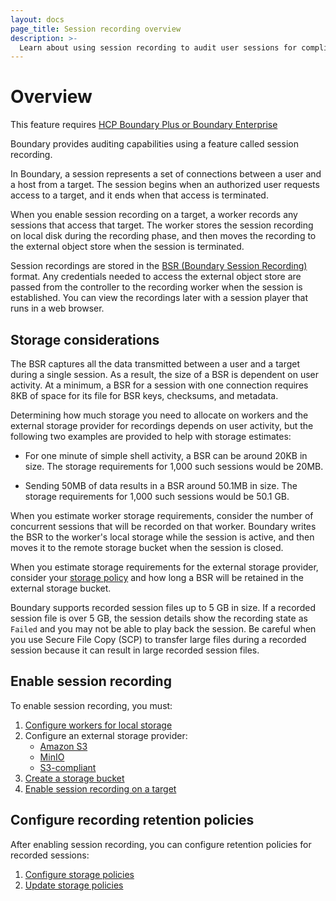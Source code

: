 ```yaml
---
layout: docs
page_title: Session recording overview
description: >-
  Learn about using session recording to audit user sessions for compliance and threat management. Understand considerations for local and remote storage.
---
```


# Overview

<EnterpriseAlert product="boundary">This feature requires <a href="https://www.hashicorp.com/products/boundary">HCP Boundary Plus or Boundary Enterprise</a></EnterpriseAlert>

Boundary provides auditing capabilities using a feature called session recording.

In Boundary, a session represents a set of connections between a user and a host from a target. The session begins when an authorized user requests access to a target, and it ends when that access is terminated.

When you enable session recording on a target, a worker records any sessions that access that target. The worker stores the session recording on local disk during the recording phase, and then moves the recording to the external object store when the session is terminated.

Session recordings are stored in the [BSR (Boundary Session Recording)](/boundary/docs/concepts/auditing/#bsr-directory-structure) format. Any credentials needed to access the external object store are passed from the controller to the recording worker when the session is established.
You can view the recordings later with a session player that runs in a web browser.

## Storage considerations

The BSR captures all the data transmitted between a user and a target during a single session. As a result, the size of a BSR is dependent on user activity. At a minimum, a BSR for a session with one connection requires 8KB of space for its file for BSR keys, checksums, and metadata.

Determining how much storage you need to allocate on workers and the external storage provider for recordings depends on user activity, but the following two examples are provided to help with storage estimates:

- For one minute of simple shell activity, a BSR can be around 20KB in size. The storage requirements for 1,000 such sessions would be 20MB.

- Sending 50MB of data results in a BSR around 50.1MB in size. The storage requirements for 1,000 such sessions would be 50.1 GB.

When you estimate worker storage requirements, consider the number of concurrent sessions that will be recorded on that worker. Boundary writes the BSR to the worker's local storage while the session is active, and then moves it to the remote storage bucket when the session is closed.

When you estimate storage requirements for the external storage provider, consider your [storage policy](/boundary/docs/concepts/domain-model/storage-policy) and how long a BSR will be retained in the external storage bucket.

<Warning>

Boundary supports recorded session files up to 5 GB in size.
If a recorded session file is over 5 GB, the session details show the recording state as `Failed` and you may not be able to play back the session.
Be careful when you use Secure File Copy (SCP) to transfer large files during a recorded session because it can result in large recorded session files.

</Warning>

## Enable session recording

To enable session recording, you must:

1. [Configure workers for local storage](/boundary/docs/configuration/session-recording/configure-worker-storage)
1. Configure an external storage provider:
   - [Amazon S3](/boundary/docs/configuration/session-recording/storage-providers/configure-s3)
   - [MinIO](/boundary/docs/configuration/session-recording/storage-providers/configure-minio)
   - [S3-compliant](/boundary/docs/configuration/session-recording/storage-providers/configure-s3-compliant)
1. [Create a storage bucket](/boundary/docs/configuration/session-recording/create-storage-bucket)
1. [Enable session recording on a target](/boundary/docs/configuration/session-recording/enable-session-recording)

## Configure recording retention policies

After enabling session recording, you can configure retention policies for recorded sessions:

1. [Configure storage policies](/boundary/docs/configuration/session-recording/configure-storage-policy)
1. [Update storage policies](/boundary/docs/configuration/session-recording/update-storage-policy)